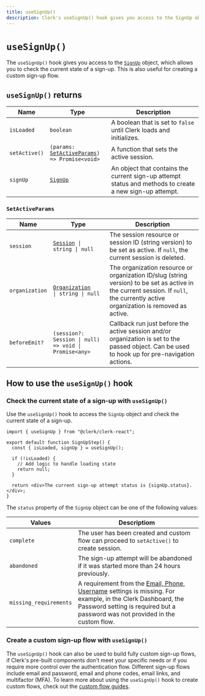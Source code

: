 ```yaml
---
title: useSignUp()
description: Clerk's useSignUp() hook gives you access to the SignUp object, which allows you to check the current state of a sign-up.
---
```


# `useSignUp()`

The `useSignUp()` hook gives you access to the [`SignUp`](/docs/references/javascript/sign-up/sign-up) object, which allows you to check the current state of a sign-up. This is also useful for creating a custom sign-up flow.

## `useSignUp()` returns

| Name | Type | Description |
| - | - | - |
| `isLoaded` | `boolean` | A boolean that is set to `false` until Clerk loads and initializes. |
| `setActive()` | <code>(params: [SetActiveParams](#set-active-params)) => Promise\<void></code> | A function that sets the active session. |
| `signUp` | [`SignUp`](/docs/references/javascript/sign-up/sign-up) | An object that contains the current sign-up attempt status and methods to create a new sign-up attempt. |

### `SetActiveParams`

| Name | Type | Description |
| - | - | - |
| `session` | <code>[Session](/docs/references/javascript/session) \| string \| null</code> | The session resource or session ID (string version) to be set as active. If `null`, the current session is deleted. |
| `organization` | <code>[Organization](/docs/references/javascript/organization/organization) \| string \| null</code> | The organization resource or organization ID/slug (string version) to be set as active in the current session. If `null`, the currently active organization is removed as active. |
| `beforeEmit?` | `(session?: Session \| null) => void \| Promise<any>` | Callback run just before the active session and/or organization is set to the passed object. Can be used to hook up for pre-navigation actions. |

## How to use the `useSignUp()` hook

### Check the current state of a sign-up with `useSignUp()`

Use the `useSignUp()` hook to access the `SignUp` object and check the current state of a sign-up.

```tsx {{ prettier: false, filename: 'sign-up-step.tsx' }}
import { useSignUp } from "@clerk/clerk-react";

export default function SignUpStep() {
  const { isLoaded, signUp } = useSignUp();

  if (!isLoaded) {
    // Add logic to handle loading state
    return null;
  }

  return <div>The current sign-up attempt status is {signUp.status}.</div>;
}
```

The `status` property of the `SignUp` object can be one of the following values:

| Values | Descriptiom |
| - | - |
| `complete` | The user has been created and custom flow can proceed to `setActive()` to create session. |
| `abandoned` | The sign-up attempt will be abandoned if it was started more than 24 hours previously. |
| `missing_requirements` | A requirement from the [Email, Phone, Username](https://dashboard.clerk.com/last-active?path=user-authentication/email-phone-username) settings is missing. For example, in the Clerk Dashboard, the Password setting is required but a password was not provided in the custom flow. |

### Create a custom sign-up flow with `useSignUp()`

The `useSignUp()` hook can also be used to build fully custom sign-up flows, if Clerk's pre-built components don't meet your specific needs or if you require more control over the authentication flow. Different sign-up flows include email and password, email and phone codes, email links, and multifactor (MFA). To learn more about using the `useSignUp()` hook to create custom flows, check out the [custom flow guides](https://clerk.com/docs/custom-flows/overview).
